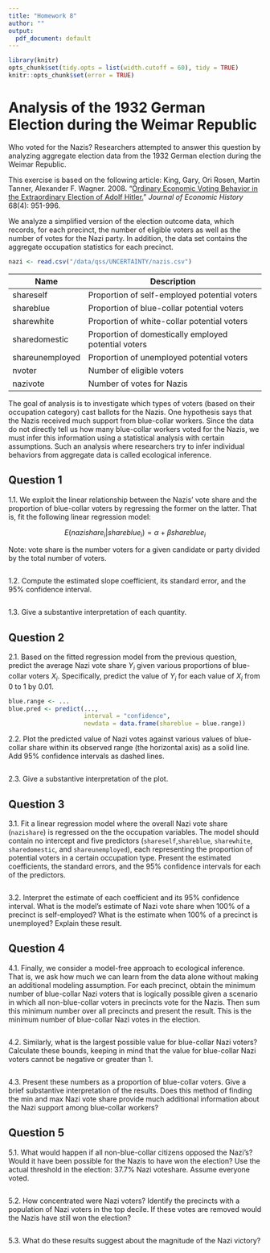 ```yaml
---
title: "Homework 8"
author: ""
output:
  pdf_document: default
---
```


```r
library(knitr)
opts_chunk$set(tidy.opts = list(width.cutoff = 60), tidy = TRUE)
knitr::opts_chunk$set(error = TRUE)
```

# Analysis of the 1932 German Election during the Weimar Republic

Who voted for the Nazis?  Researchers attempted to answer this question by analyzing aggregate election data from the 1932 German election during the Weimar Republic.

This exercise is based on the following article: King, Gary, Ori Rosen, Martin Tanner, Alexander F. Wagner. 2008.  "[Ordinary Economic Voting Behavior in the Extraordinary Election of Adolf Hitler.](http://dx.doi.org/10.1017/S0022050708000788)" *Journal of Economic History* 68(4): 951-996.  

We analyze a simplified version of the election outcome data, which records, for each precinct, the number of eligible voters as well as the number of votes for the Nazi party.  In addition, the data set contains the aggregate occupation statistics for each precinct. 

```r
nazi <- read.csv("/data/qss/UNCERTAINTY/nazis.csv")
```

| Name            | Description                                          |
|-----------------|------------------------------------------------------|
| shareself       | Proportion of self-employed potential voters         |
| shareblue       | Proportion of blue-collar potential voters           |
| sharewhite      | Proportion of white-collar potential voters          |
| sharedomestic   | Proportion of domestically employed potential voters |
| shareunemployed | Proportion of unemployed potential voters            |
| nvoter          | Number of eligible voters                            |
| nazivote        | Number of votes for Nazis                            |

The goal of analysis is to investigate which types of voters (based on
their occupation category) cast ballots for the Nazis.  One hypothesis
says that the Nazis received much support from blue-collar workers.
Since the data do not directly tell us how many blue-collar workers
voted for the Nazis, we must infer this information using a
statistical analysis with certain assumptions.  Such an analysis where
researchers try to infer individual behaviors from aggregate data is
called ecological inference.

## Question 1

1.1. We exploit the linear relationship between the Nazis' vote share and the proportion of blue-collar voters by regressing the former on the latter.  That is, fit the following linear regression model:
  
  $$
    E(nazishare_i | shareblue_i) = \alpha + \beta shareblue_i
  $$

Note: vote share is the number voters for a given candidate or party divided by the total number of voters.

```r

```

1.2. Compute the estimated slope coefficient, its standard error, and the 95% confidence interval.  

```r

```

1.3. Give a substantive interpretation of each quantity.

## Question 2

2.1. Based on the fitted regression model from the previous question, predict the average Nazi vote share $Y_i$ given various proportions of blue-collar voters $X_i$.  Specifically, predict the value of $Y_i$ for each value of $X_i$ from 0 to 1 by 0.01.   

```r
blue.range <- ...
blue.pred <- predict(..., 
					 interval = "confidence", 
                     newdata = data.frame(shareblue = blue.range))
```

2.2. Plot the predicted value of Nazi votes against various values of blue-collar share within its observed range (the horizontal axis) as a solid line.  Add 95\% confidence intervals as dashed lines.  

```r

```

2.3. Give a substantive interpretation of the plot.
  
## Question 3

3.1. Fit a linear regression model where the overall Nazi vote share (`nazishare`) is regressed on the the occupation variables.  The model should contain no intercept and five predictors (`shareself`,`shareblue`, `sharewhite`, `sharedomestic`, and `shareunemployed`), each representing the proportion of potential voters in a certain occupation type. Present the estimated coefficients, the standard errors, and the 95% confidence intervals for each of the predictors.

```r

```

3.2. Interpret the estimate of each coefficient and its 95% confidence interval. What is the model's estimate of Nazi vote share when 100% of a precinct is self-employed? What is the estimate when 100% of a precinct is unemployed? Explain these result.  

## Question 4

4.1. Finally, we consider a model-free approach to ecological inference.  That is, we ask how much we can learn from the data alone without making an additional modeling assumption. For each precinct, obtain the minimum number of blue-collar Nazi voters that is logically possible given a scenario in which all non-blue-collar voters in precincts vote for the Nazis. Then sum this minimum number over all precincts and present the result.  This is the minimum number of blue-collar Nazi votes in the election. 
  
```r

```

4.2. Similarly, what is the largest possible value for blue-collar Nazi voters?  Calculate these bounds, keeping in mind that the value for blue-collar Nazi voters cannot be negative or greater than 1.

```r

```

4.3. Present these numbers as a proportion of blue-collar voters. Give a brief substantive interpretation of the results.  Does this method of finding the min and max Nazi vote share provide much additional information about the Nazi support among blue-collar workers?
  
## Question 5

5.1. What would happen if all non-blue-collar citizens opposed the Nazi's?  Would it have been possible for the Nazis to have won the election? Use the actual threshold in the election: 37.7% Nazi voteshare.  Assume everyone voted.


```r

```

5.2. How concentrated were Nazi voters?  Identify the precincts with a population of Nazi voters in the top decile.  If these votes are removed would the Nazis have still won the election?

```r

```

5.3. What do these results suggest about the magnitude of the Nazi victory? 
